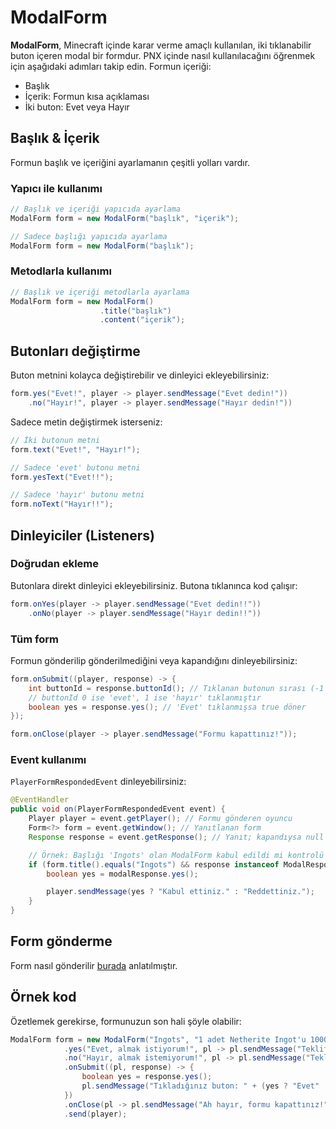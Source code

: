 
# ModalForm
**ModalForm**, Minecraft içinde karar verme amaçlı kullanılan, iki tıklanabilir buton içeren modal bir formdur. PNX içinde nasıl kullanılacağını öğrenmek için aşağıdaki adımları takip edin.
Formun içeriği:
- Başlık
- İçerik: Formun kısa açıklaması
- İki buton: Evet veya Hayır

## Başlık & İçerik
Formun başlık ve içeriğini ayarlamanın çeşitli yolları vardır.

### Yapıcı ile kullanımı
```java
// Başlık ve içeriği yapıcıda ayarlama
ModalForm form = new ModalForm("başlık", "içerik");
```
```java
// Sadece başlığı yapıcıda ayarlama
ModalForm form = new ModalForm("başlık");
```

### Metodlarla kullanımı
```java
// Başlık ve içeriği metodlarla ayarlama
ModalForm form = new ModalForm()
                    .title("başlık")
                    .content("içerik");
```

## Butonları değiştirme
Buton metnini kolayca değiştirebilir ve dinleyici ekleyebilirsiniz:
```java
form.yes("Evet!", player -> player.sendMessage("Evet dedin!"))
    .no("Hayır!", player -> player.sendMessage("Hayır dedin!"))
```

Sadece metin değiştirmek isterseniz:
```java
// İki butonun metni
form.text("Evet!", "Hayır!");

// Sadece 'evet' butonu metni
form.yesText("Evet!!");

// Sadece 'hayır' butonu metni
form.noText("Hayır!!");
```

## Dinleyiciler (Listeners)

### Doğrudan ekleme
Butonlara direkt dinleyici ekleyebilirsiniz. Butona tıklanınca kod çalışır:
```java
form.onYes(player -> player.sendMessage("Evet dedin!!"))
    .onNo(player -> player.sendMessage("Hayır dedin!!"))
```

### Tüm form
Formun gönderilip gönderilmediğini veya kapandığını dinleyebilirsiniz:
```java
form.onSubmit((player, response) -> {
    int buttonId = response.buttonId(); // Tıklanan butonun sırası (-1 ise geçersiz)
    // buttonId 0 ise 'evet', 1 ise 'hayır' tıklanmıştır
    boolean yes = response.yes(); // 'Evet' tıklanmışsa true döner
});

form.onClose(player -> player.sendMessage("Formu kapattınız!"));
```

### Event kullanımı
`PlayerFormRespondedEvent` dinleyebilirsiniz:
```java
@EventHandler
public void on(PlayerFormRespondedEvent event) {
    Player player = event.getPlayer(); // Formu gönderen oyuncu
    Form<?> form = event.getWindow(); // Yanıtlanan form
    Response response = event.getResponse(); // Yanıt; kapandıysa null

    // Örnek: Başlığı 'Ingots' olan ModalForm kabul edildi mi kontrolü
    if (form.title().equals("Ingots") && response instanceof ModalResponse modalResponse) {
        boolean yes = modalResponse.yes();

        player.sendMessage(yes ? "Kabul ettiniz." : "Reddettiniz.");
    }
}
```

## Form gönderme
Form nasıl gönderilir <a href="./generic">burada</a> anlatılmıştır.

## Örnek kod
Özetlemek gerekirse, formunuzun son hali şöyle olabilir:
```java
ModalForm form = new ModalForm("Ingots", "1 adet Netherite Ingot'u 1000$ karşılığında almak istiyor musunuz?")
            .yes("Evet, almak istiyorum!", pl -> pl.sendMessage("Teklifi kabul ettiniz!"))
            .no("Hayır, almak istemiyorum!", pl -> pl.sendMessage("Teklifi reddettiniz."))
            .onSubmit((pl, response) -> {
                boolean yes = response.yes();
                pl.sendMessage("Tıkladığınız buton: " + (yes ? "Evet" : "Hayır"));
            })
            .onClose(pl -> pl.sendMessage("Ah hayır, formu kapattınız!"))
            .send(player);
```
